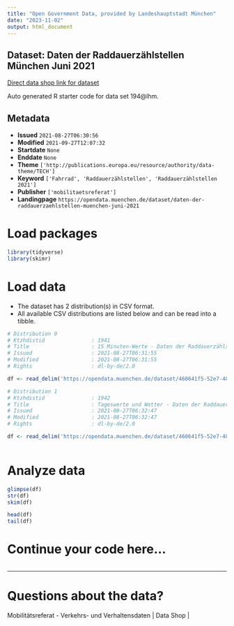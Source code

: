 ```yaml
---
title: "Open Government Data, provided by Landeshauptstadt München"
date: "2023-11-02"
output: html_document
---
```


## Dataset: Daten der Raddauerzählstellen München Juni 2021

[Direct data shop link for dataset](https://opendata.muenchen.de/dataset/daten-der-raddauerzaehlstellen-muenchen-juni-2021)

Auto generated R starter code for data set 194@lhm.

## Metadata

- **Issued** `2021-08-27T06:30:56`
- **Modified** `2021-09-27T12:07:32`
- **Startdate** `None`
- **Enddate** `None`
- **Theme** `['http://publications.europa.eu/resource/authority/data-theme/TECH']`
- **Keyword** `['Fahrrad', 'Raddauerzählstellen', 'Raddauerzählstellen 2021']`
- **Publisher** `['mobilitaetsreferat']`
- **Landingpage** `https://opendata.muenchen.de/dataset/daten-der-raddauerzaehlstellen-muenchen-juni-2021`


# Load packages

```r

library(tidyverse)
library(skimr)

```

# Load data

-   The dataset has 2 distribution(s) in CSV format.
-   All available CSV distributions are listed below and can be read into a tibble.

```r

# Distribution 0
# Ktzhdistid               : 1941
# Title                    : 15 Minuten-Werte - Daten der Raddauerzählstellen München Juni 2021
# Issued                   : 2021-08-27T06:31:55
# Modified                 : 2021-08-27T06:31:55
# Rights                   : dl-by-de/2.0

df <- read_delim('https://opendata.muenchen.de/dataset/460641f5-52e7-48fd-96db-3413caba9688/resource/2872d047-afb2-443f-b999-176709d930c1/download/rad_2021_06_15min.csv')

# Distribution 1
# Ktzhdistid               : 1942
# Title                    : Tageswerte und Wetter - Daten der Raddauerzählstellen München Juni 2021
# Issued                   : 2021-08-27T06:32:47
# Modified                 : 2021-08-27T06:32:47
# Rights                   : dl-by-de/2.0

df <- read_delim('https://opendata.muenchen.de/dataset/460641f5-52e7-48fd-96db-3413caba9688/resource/4e432546-8be8-43a7-a602-aa3361ad7d75/download/rad_2021_06_tage.csv')



```

# Analyze data

```r

glimpse(df)
str(df)
skim(df)

head(df)
tail(df)

```

# Continue your code here...

```r

```

------------------------------------------------------------------------

# Questions about the data?

Mobilitätsreferat - Verkehrs- und Verhaltensdaten | Data Shop | 
